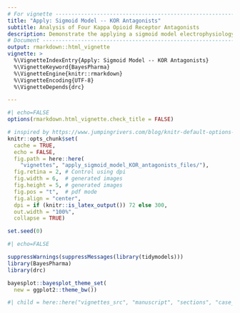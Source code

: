 ```yaml
---
# For vignette -----------------------------------------------------------------
title: "Apply: Sigmoid Model -- KOR Antagonists"
subtitle: Analysis of Four Kappa Opioid Receptor Antagonists
description: Demonstrate the applying a sigmoid model electrophysiology data
# Document ---------------------------------------------------------------------
output: rmarkdown::html_vignette
vignette: >
  %\VignetteIndexEntry{Apply: Sigmoid Model -- KOR Antagonists}
  %\VignetteKeyword{BayesPharma}
  %\VignetteEngine{knitr::rmarkdown}
  %\VignetteEncoding{UTF-8}
  %\VignetteDepends{drc}

---
```


```r
#| echo=FALSE
options(rmarkdown.html_vignette.check_title = FALSE)

# inspired by https://www.jumpingrivers.com/blog/knitr-default-options-settings-hooks/
knitr::opts_chunk$set(
  cache = TRUE,
  echo = FALSE,
  fig.path = here::here(
    "vignettes", "apply_sigmoid_model_KOR_antagonists_files/"),
  fig.retina = 2, # Control using dpi
  fig.width = 6,  # generated images
  fig.height = 5, # generated images
  fig.pos = "t",  # pdf mode
  fig.align = "center",
  dpi = if (knitr::is_latex_output()) 72 else 300, 
  out.width = "100%",
  collapse = TRUE)

set.seed(0)
```

```r
#| echo=FALSE

suppressWarnings(suppressMessages(library(tidymodels)))
library(BayesPharma)
library(drc)

bayesplot::bayesplot_theme_set(
  new = ggplot2::theme_bw())
```

```r
#| child = here::here("vignettes_src", "manuscript", "sections", "case_study_hill.qmd")

```

